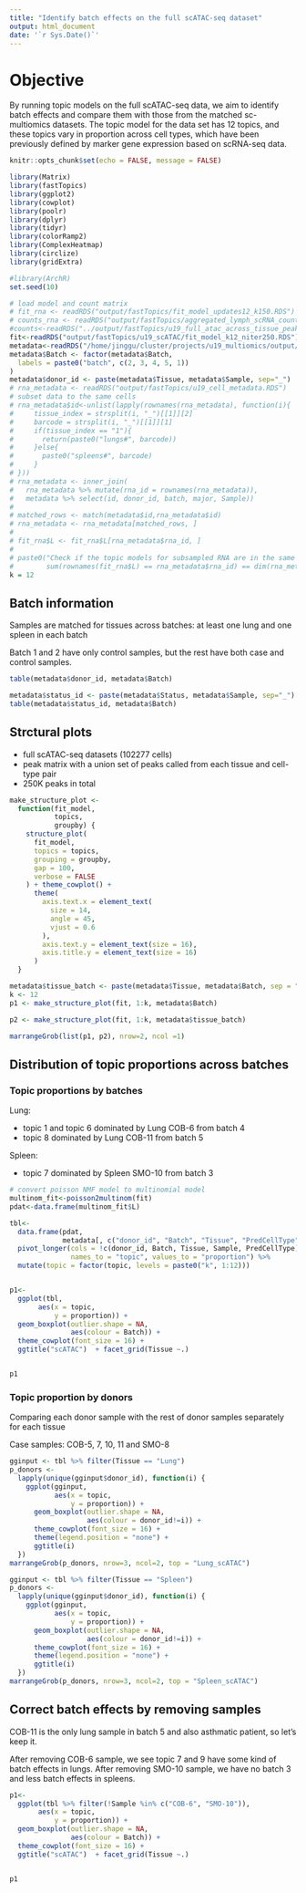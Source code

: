 ```yaml
---
title: "Identify batch effects on the full scATAC-seq dataset"
output: html_document
date: '`r Sys.Date()`'
---
```


# Objective

By running topic models on the full scATAC-seq data, we aim to identify batch effects and compare them with those from the matched sc-multiomics datasets. The topic model for the data set has 12 topics, and these topics vary in proportion across cell types, which have been previously defined by marker gene expression based on scRNA-seq data.

```r
knitr::opts_chunk$set(echo = FALSE, message = FALSE)

library(Matrix)
library(fastTopics)
library(ggplot2)
library(cowplot)
library(poolr)
library(dplyr)
library(tidyr)
library(colorRamp2)
library(ComplexHeatmap)
library(circlize)
library(gridExtra)

#library(ArchR)
set.seed(10)
```

```r
# load model and count matrix
# fit_rna <- readRDS("output/fastTopics/fit_model_updates12_k150.RDS")
# counts_rna <- readRDS("output/fastTopics/aggregated_lymph_scRNA_counts.RDS")
#counts<-readRDS("../output/fastTopics/u19_full_atac_across_tissue_peaks.RDS")
fit<-readRDS("output/fastTopics/u19_scATAC/fit_model_k12_niter250.RDS")
metadata<-readRDS("/home/jinggu/cluster/projects/u19_multiomics/output/u19_full_atac_majority/metadata.RDS")
metadata$Batch <- factor(metadata$Batch,
  labels = paste0("batch", c(2, 3, 4, 5, 1))
)
metadata$donor_id <- paste(metadata$Tissue, metadata$Sample, sep="_")
# rna_metadata <- readRDS("output/fastTopics/u19_cell_metadata.RDS")
# subset data to the same cells 
# rna_metadata$id<-unlist(lapply(rownames(rna_metadata), function(i){
#     tissue_index = strsplit(i, "_")[[1]][2]
#     barcode = strsplit(i, "_")[[1]][1]
#     if(tissue_index == "1"){
#       return(paste0("lungs#", barcode))
#     }else{
#       paste0("spleens#", barcode)
#     }
# }))
# rna_metadata <- inner_join(
#   rna_metadata %>% mutate(rna_id = rownames(rna_metadata)), 
#   metadata %>% select(id, donor_id, batch, major, Sample))
# 
# matched_rows <- match(metadata$id,rna_metadata$id)
# rna_metadata <- rna_metadata[matched_rows, ]
# 
# fit_rna$L <- fit_rna$L[rna_metadata$rna_id, ]
# 
# paste0("Check if the topic models for subsampled RNA are in the same order as ATAC-seq metadata matrix: ",
#        sum(rownames(fit_rna$L) == rna_metadata$rna_id) == dim(rna_metadata)[1])
k = 12
```


## Batch information

Samples are matched for tissues across batches: at least one lung and one spleen in each batch

Batch 1 and 2 have only control samples, but the rest have both case and control samples. 


```r
table(metadata$donor_id, metadata$Batch)

metadata$status_id <- paste(metadata$Status, metadata$Sample, sep="_")
table(metadata$status_id, metadata$Batch)

```

## Strctural plots 

* full scATAC-seq datasets (102277 cells)
* peak matrix with a union set of peaks called from each tissue and cell-type pair
* 250K peaks in total

```r
make_structure_plot <-
  function(fit_model,
           topics,
           groupby) {
    structure_plot(
      fit_model,
      topics = topics,
      grouping = groupby,
      gap = 100,
      verbose = FALSE
    ) + theme_cowplot() +
      theme(
        axis.text.x = element_text(
          size = 14,
          angle = 45,
          vjust = 0.6
        ),
        axis.text.y = element_text(size = 16),
        axis.title.y = element_text(size = 16)
      )
  }

```


```r
metadata$tissue_batch <- paste(metadata$Tissue, metadata$Batch, sep = "_")
k <- 12
p1 <- make_structure_plot(fit, 1:k, metadata$Batch)

p2 <- make_structure_plot(fit, 1:k, metadata$tissue_batch)

marrangeGrob(list(p1, p2), nrow=2, ncol =1)
```

## Distribution of topic proportions across batches

### Topic proportions by batches

Lung:

* topic 1 and topic 6 dominated by Lung COB-6 from batch 4
* topic 8 dominated by Lung COB-11 from batch 5

Spleen: 

* topic 7 dominated by Spleen SMO-10 from batch 3

```r
# convert poisson NMF model to multinomial model
multinom_fit<-poisson2multinom(fit)
pdat<-data.frame(multinom_fit$L)

tbl<-
  data.frame(pdat, 
             metadata[, c("donor_id", "Batch", "Tissue", "PredCellType", "Sample")]) %>%
  pivot_longer(cols = !c(donor_id, Batch, Tissue, Sample, PredCellType), 
               names_to = "topic", values_to = "proportion") %>%
  mutate(topic = factor(topic, levels = paste0("k", 1:12)))


p1<-
  ggplot(tbl,
       aes(x = topic,
           y = proportion)) +
  geom_boxplot(outlier.shape = NA,
               aes(colour = Batch)) +
  theme_cowplot(font_size = 16) + 
  ggtitle("scATAC")  + facet_grid(Tissue ~.)


p1

```

### Topic proportion by donors 

Comparing each donor sample with the rest of donor samples separately for each tissue

Case samples: COB-5, 7, 10, 11 and SMO-8

```r
gginput <- tbl %>% filter(Tissue == "Lung")
p_donors <-
  lapply(unique(gginput$donor_id), function(i) {
    ggplot(gginput,
           aes(x = topic,
               y = proportion)) +
      geom_boxplot(outlier.shape = NA,
                   aes(colour = donor_id!=i)) +
      theme_cowplot(font_size = 16) + 
      theme(legend.position = "none") + 
      ggtitle(i)
  })
marrangeGrob(p_donors, nrow=3, ncol=2, top = "Lung_scATAC")
```
```r
gginput <- tbl %>% filter(Tissue == "Spleen")
p_donors <-
  lapply(unique(gginput$donor_id), function(i) {
    ggplot(gginput,
           aes(x = topic,
               y = proportion)) +
      geom_boxplot(outlier.shape = NA,
                   aes(colour = donor_id!=i)) +
      theme_cowplot(font_size = 16) + 
      theme(legend.position = "none") + 
      ggtitle(i)
  })
marrangeGrob(p_donors, nrow=3, ncol=2, top = "Spleen_scATAC")
```

## Correct batch effects by removing samples

COB-11 is the only lung sample in batch 5 and also asthmatic patient, so let's keep it.

After removing COB-6 sample, we see topic 7 and 9 have some kind of batch effects in lungs.
After removing SMO-10 sample, we have no batch 3 and less batch effects in spleens.

```r

p1<-
  ggplot(tbl %>% filter(!Sample %in% c("COB-6", "SMO-10")),
       aes(x = topic,
           y = proportion)) +
  geom_boxplot(outlier.shape = NA,
               aes(colour = Batch)) +
  theme_cowplot(font_size = 16) + 
  ggtitle("scATAC")  + facet_grid(Tissue ~.)


p1
```

